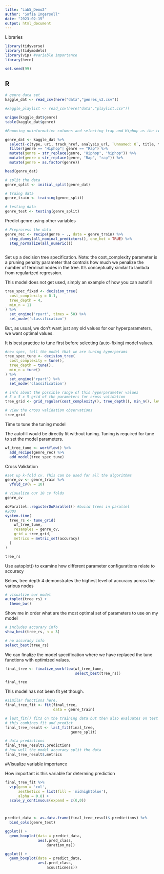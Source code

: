 ```yaml
---
title: "Lab5_Demo2"
author: "Sofia Ingersoll"
date: "2023-02-15"
output: html_document
---
```

Libraries 
```r
library(tidyverse)
library(tidymodels)
library(vip) #variable importance
library(here)

set.seed(99)
```
## R
```r
# genre data set
kaggle_dat <- read_csv(here("data","genres_v2.csv"))

#kaggle_playlist <- read_csv(here("data","playlist.csv"))

unique(kaggle_dat$genre)
table(kaggle_dat$genre)

#Removing uninformative columns and selecting trap and Hiphop as the two genres here and making case consistent

genre_dat <- kaggle_dat %>%
  select(-c(type, uri, track_href, analysis_url, `Unnamed: 0`, title, tempo, id, song_name)) %>%
  filter(genre == "Hiphop"| genre == "Rap") %>%
  mutate(genre = str_replace(genre, "Hiphop", "hiphop")) %>%
  mutate(genre = str_replace(genre, "Rap", "rap")) %>%
  mutate(genre = as.factor(genre))

head(genre_dat)
```

```r
# split the data
genre_split <- initial_split(genre_dat)

# traing data
genre_train <- training(genre_split)

# testing data
genre_test <- testing(genre_split)
```
Predict genre using other variables
```r
# Preprocess the data
genre_rec <- recipe(genre ~ ., data = genre_train) %>% 
  step_dummy(all_nominal_predictors(), one_hot = TRUE) %>% 
  step_normalize(all_numeric())
  
```

Set up a decision tree specification. Note: the cost_complexity parameter is a pruning penalty parameter that controls how much we penalize the number of terminal nodes in the tree.  It's conceptually similar to lambda from regularized regression.

This model does not get used, simply an example of how you can autofill
```r
tree_spec_fixed <- decision_tree(
  cost_complexity = 0.1,
  tree_depth = 4,
  min_n = 11
) %>% 
  set_engine('rpart', times = 50) %>% 
  set_mode('classification')
```

But, as usual, we don't want just any old values for our hyperparameters, we want optimal values.

It is best practice to tune first before selecting (auto-fixing) model values. 
```r
#new spec, tell the model that we are tuning hyperparams
tree_spec_tune <- decision_tree(
  cost_complexity = tune(),
  tree_depth = tune(),
  min_n = tune()
) %>% 
  set_engine('rpart') %>% 
  set_mode('classification')

# info about the possible range of this hyperparameter valuea
# 5 x 5 x 5 grid of the parameters for cross validation
tree_grid <- grid_regular(cost_complexity(), tree_depth(), min_n(), levels = 5)

# view the cross validation observations
tree_grid
```
Time to tune the tuning model 

The autofill would be directly fit without tuning. Tuning is required for tune to set the model parameters.
```r
wf_tree_tune <- workflow() %>% 
  add_recipe(genre_rec) %>% 
  add_model(tree_spec_tune)
```

Cross Validation
```r
#set up k-fold cv. This can be used for all the algorithms
genre_cv <- genre_train %>% 
  vfold_cv(v = 10)

# visualize our 10 cv folds
genre_cv
```

```r
doParallel::registerDoParallel() #build trees in parallel
#200s
system.time(
  tree_rs <- tune_grid(
    wf_tree_tune,
    resamples = genre_cv,
    grid = tree_grid,
    metrics = metric_set(accuracy)
  )
)

tree_rs
```
Use autoplot() to examine how different parameter configurations relate to accuracy 

Below, tree depth 4 demonstrates the highest level of accuracy across the various nodes
```r
# visualize our model
autoplot(tree_rs) +
  theme_bw()
```
Show me in order what are the most optimal set of parameters to use on my model
```r
# includes accurary info
show_best(tree_rs, n = 3)

# no accuracy info
select_best(tree_rs)
```

We can finalize the model specification where we have replaced the tune functions with optimized values.

```r
final_tree <- finalize_workflow(wf_tree_tune,
                                select_best(tree_rs))

final_tree
```

This model has not been fit yet though.

```r
#similar functions here.
final_tree_fit <- fit(final_tree,
                      data = genre_train) 

# last_fit() fits on the training data but then also evaluates on test data
# this combines fit and predict
final_tree_result <- last_fit(final_tree,
                              genre_split)

# data predictions
final_tree_result$.predictions
# how well the model accuracy split the data
final_tree_result$.metrics
```

#Visualize variable importance

How important is this variable for determing prediction
```r
final_tree_fit %>% 
  vip(geom = 'col',
      aesthetics = list(fill = 'midnightblue'),
      alpha = 0.8) +
  scale_y_continuous(expand = c(0,0)) 



predict_data <- as.data.frame(final_tree_result$.predictions) %>% 
  bind_cols(genre_test)

ggplot() +
  geom_boxplot(data = predict_data,
               aes(.pred_class,
                   duration_ms))

ggplot() +
  geom_boxplot(data = predict_data,
               aes(.pred_class,
                   acousticness))
```


